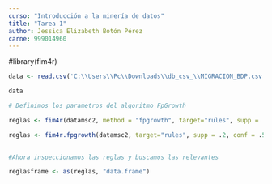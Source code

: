 ```yaml
---
curso: "Introducción a la minería de datos"
title: "Tarea 1"
author: Jessica Elizabeth Botón Pérez
carne: 999014960
---
```


#library(fim4r)



```r
data <- read.csv('C:\\Users\\Pc\\Downloads\\db_csv_\\MIGRACION_BDP.csv', sep=",")

data
```

```r

# Definimos los parametros del algoritmo FpGrowth

reglas <- fim4r(datamsc2, method = "fpgrowth", target="rules", supp = .2, conf = .5)

reglas <- fim4r.fpgrowth(datamsc2, target="rules", supp = .2, conf = .5)
 
```


```r
 
#Ahora inspeccionamos las reglas y buscamos las relevantes

reglasframe <- as(reglas, "data.frame")

```



